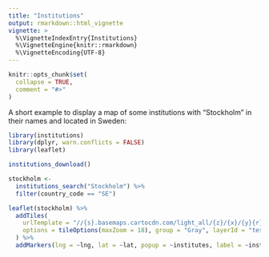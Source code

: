 ```yaml
---
title: "Institutions"
output: rmarkdown::html_vignette
vignette: >
  %\VignetteIndexEntry{Institutions}
  %\VignetteEngine{knitr::rmarkdown}
  %\VignetteEncoding{UTF-8}
---
```


```r
knitr::opts_chunk$set(
  collapse = TRUE,
  comment = "#>"
)
```

A short example to display a map of some institutions with "Stockholm" in their names and located in Sweden:

```r
library(institutions)
library(dplyr, warn.conflicts = FALSE)
library(leaflet)

institutions_download()

stockholm <- 
  institutions_search("Stockholm") %>%
  filter(country_code == "SE")

leaflet(stockholm) %>% 
  addTiles(
    urlTemplate = "//{s}.basemaps.cartocdn.com/light_all/{z}/{x}/{y}{r}.png", 
    options = tileOptions(maxZoom = 18), group = "Gray", layerId = "test"
  ) %>% 
  addMarkers(lng = ~lng, lat = ~lat, popup = ~institutes, label = ~institutes)

```
